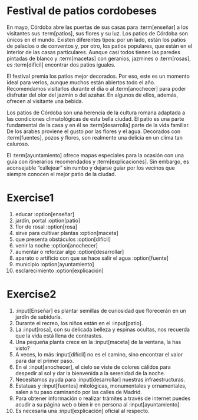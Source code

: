# Festival de patios cordobeses

En mayo, Córdoba abre las puertas de sus casas para :term[enseñar] a los visitantes sus :term[patios], sus flores y su luz. Los patios de Córdoba son únicos en el mundo. Existen diferentes tipos: por un lado, están los patios de palacios o de conventos y, por otro, los patios populares, que están en el interior de las casas particulares. Aunque casi todos tienen las paredes pintadas de blanco y :term[macetas] con geranios, jazmines o :term[rosas], es :term[difícil] encontrar dos patios iguales.

El festival premia los patios mejor decorados. Por eso, este es un momento ideal para verlos, aunque muchos están abiertos todo el año. Recomendamos visitarlos durante el día o al :term[anochecer] para poder disfrutar del olor del jazmín o del azahar. En algunos de ellos, además, ofrecen al visitante una bebida.

Los patios de Córdoba son una herencia de la cultura romana adaptada a las condiciones climatológicas de esta bella ciudad. El patio es una parte fundamental de la casa y en él se :term[desarrolla] parte de la vida familiar. De los árabes proviene el gusto por las flores y el agua. Decorados con :term[fuentes], pozos y flores, son realmente una delicia en un clima tan caluroso.

El :term[ayuntamiento] ofrece mapas especiales para la ocasión con una guía con itinerarios recomendados y :term[explicaciones]. Sin embargo, es aconsejable “callejear” sin rumbo y dejarse guiar por los vecinos que siempre conocen el mejor patio de la ciudad.

# Exercise1

1. educar :option[enseñar]
1. jardín, portal :option[patio]
1. flor de rosal :option[rosa]
1. sirve para cultivar plantas :option[maceta]
1. que presenta obstáculos :option[difícil]
1. venir la noche :option[anochecer]
1. aumentar o reforzar algo :option[desarrollar]
1. aparato o artificio con que se hace salir el agua :option[fuente]
1. municipio :option[ayuntamiento]
1. esclarecimiento :option[explicación]

# Exercise2

1. :input[Enseñar] es plantar semillas de curiosidad que florecerán en un jardín de sabiduría.
1. Durante el recreo, los niños están en el :input[patio].
1. La :input[rosa], con su delicada belleza y espinas ocultas, nos recuerda que la vida está llena de contrastes.
1. Una pequeña planta crece en la :input[maceta] de la ventana, la has visto?
1. A veces, lo más :input[difícil] no es el camino, sino encontrar el valor para dar el primer paso.
1. En el :input[anochecer], el cielo se viste de colores cálidos para despedir al sol y dar la bienvenida a la serenidad de la noche.
1. Necesitamos ayuda para :input[desarrollar] nuestras infraestructuras.
1. Estatuas y :input[fuentes] mitológicas, monumentales y ornamentales, salen a tu paso caminando por las calles de Madrid.
1. Para obtener información o realizar trámites a través de internet puedes acudir a su página web o bien ir en persona al :input[ayuntamiento].
1. Es necesaria una :input[explicación] oficial al respecto.
